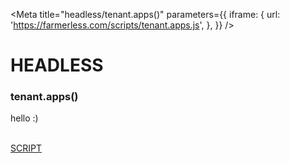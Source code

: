 
<Meta
  title="headless/tenant.apps()"
  parameters={{
    iframe: {
      url: 'https://farmerless.com/scripts/tenant.apps.js',
    },
  }}
/>

# HEADLESS
### tenant.apps()
hello :)


<style>{`
  .script {
    border: 1px solid #000;
    padding: 1em;
    border-radius: 0.5em;
    color: black;
  }
`}</style>

<br />
<a className="script" href="./?path=/iframe/headless-tenant-apps--page">
  SCRIPT
</a>